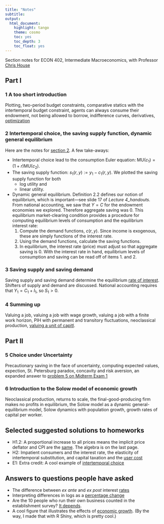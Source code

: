 ```yaml
---
title: "Notes"
subtitle: 
output:
  html_document:
    highlight: tango
    theme: cosmo
    toc: yes
    toc_depth: 3
    toc_float: yes
---
```


<!-- ## Section notes -->
Section notes for ECON 402, Intermediate Macroeconomics, with Professor [Chris House](http://www-personal.umich.edu/~chouse/)

## Part I
### 1 A too short introduction
Plotting, two-period budget constraints, comparative statics with the intertemporal budget constraint, agents can always consume their endowment, not being allowed to borrow, indifference curves, derivatives, [optimization](https://umich.box.com/s/t3pnjnvzwyiz861fgoabc5glg91vgw1y)

### 2 Intertemporal choice, the saving supply function, dynamic general equilibrium
Here are the notes for [section 2](https://umich.box.com/s/03fuxxit457y7lfas2ti79u5lobmzzye).
A few take-aways:

+ Intertemporal choice lead to the consumption Euler equation: $\text{MU}(c_1) = (1+r) \text{MU}(c_2)$.
+ The saving supply function: $s_1(r,y) := y_1 - c_1(r,y)$.
We plotted the saving supply function for both 
    * log utility and 
    * linear utility.
+ Dynamic general equilibrium.
Definition 2.2 defines our notion of equilibrium, which is important&mdash;see slide 17 of _Lecture 4\_handouts_.
From national accounting, we saw that $Y = C$ for the endowment economies we explored.
Therefore aggregate saving was $0$.
This equilibrium market-clearing condition provides a procedure for computing equilibrium levels of consumption and the equilibrium interest rate:
    1. Compute the demand functions, $c(r,y)$. Since income is exogenous, these are simply functions of the interest rate.
    2. Using the demand functions, calculate the saving functions.
    3. In equilibrium, the interest rate (price) must adjust so that aggregate saving is $0$. With the interest rate in hand, equilibrium levels of consumption and saving can be read off of items 1. and 2.
    
### 3 Saving supply and saving demand    
Saving supply and saving demand determine the equilibrium [rate of interest](https://umich.box.com/s/e2cb48p3z66ywgh7spcgqpr9zhy12k8y).
Shifters of supply and demand are discussed. 
National accounting requires that $Y_1 = C_1 + I_1$, so $S_1 > 0$.
    
### 4 Summing up
Valuing a job, valuing a job with wage growth, valuing a job with a finite work horizon, PIH with permanent and transitory fluctuations, neoclassical production, [valuing a unit of capitl](https://umich.box.com/s/dlnc24jda0xu9sqifl2uicc4cdmzit4l).
   
## Part II

### 5 Choice under Uncertainty
Precautionary saving in the face of uncertainty, computing expected values, expection, St. Petersburg paradox, concavity and risk aversion, an expanded answer to [problem 5 on Midterm Exam 1](https://umich.box.com/s/ntytbawgba1vpqb2unapnfzls5c3sjzz)

### 6 Introduction to the Solow model of economic growth
Neoclassical production, returns to scale, the final-good-producing firm makes no profits in equilibrium, the Solow model as a dynamic general-equilibrium model,
Solow dynamics with population growth, growth rates of capital per worker.

    
## Selected suggested solutions to homeworks

+ H1.2: A proportional increase to all prices means the implicit price deflator and CPI are the [same](https://umich.box.com/s/zgqslxkgjlxj82p6a086idm592okocv9). The algebra is on the last page.
+ H2: Impatient consumers and the interest rate, the elasticity of intertemporal substitution, and capital taxation and the [user cost](https://umich.box.com/s/gzugioph33wzzt2sydzamvei23roz75q)
+ E1: Extra credit: A cool example of [intertemporal choice](https://umich.box.com/s/k9ogh1w56zarx7rw3itkz4wfdj8n6i9o)

## Answers to questions people have asked

+ The difference between _ex ante_ and _ex post_ interest [rates](https://richryan.github.io/2018/01/22/ex-ante-ex-post.html)
+ Interpreting differences in logs as a [percentage change](https://umich.box.com/s/b55x084x4dg52s0csoqzmj6n8bqin9xe)
+ Are the 10 people who run their own business counted in the establishment survey? [It depends](https://richryan.github.io/2018/02/04/establishment-survey.html).
+ A cool figure that illustrates the effects of [economic growth](https://richryan.github.io/update/2017/08/14/a-gif.html). (By the way, I made that with R Shiny, which is pretty cool.)